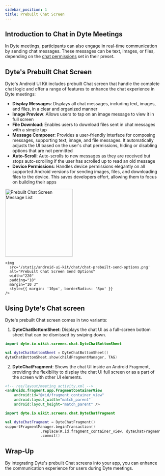```yaml
---
sidebar_position: 1
title: Prebuilt Chat Screen
---
```


## Introduction to Chat in Dyte Meetings

In Dyte meetings, participants can also engage in real-time communication by sending chat messages.
These messages can be text, images, or files, depending on the [chat permissions](/guides/livestream/advanced/configuring-permissions#chat)
set in their preset.

## Dyte's Prebuilt Chat Screen

Dyte's Android UI Kit includes prebuilt Chat screen that handle the complete chat logic and offer
a range of features to enhance the chat experience in Dyte meetings:

- **Display Messages**: Displays all chat messages, including text, images, and files, in a clear and organized manner
- **Image Preview**: Allows users to tap on an image message to view it in full screen
- **File Download**: Enables users to download files sent in chat messages with a simple tap
- **Message Composer**: Provides a user-friendly interface for composing messages, supporting text,
  image, and file messages. It automatically adjusts the UI based on the user's chat permissions,
  hiding or disabling options that are not permitted
- **Auto-Scroll**: Auto-scrolls to new messages as they are received but stops auto-scrolling if the user
  has scrolled up to read an old message
- **Device Permissions**: Handles device permissions elegantly on all supported Android versions for sending images, files,
  and downloading files to the device. This saves developers effort, allowing them to focus on building their apps

<div
  id="one"
  style={{
    display: 'flex',
    flexDirection: 'row',
    flexWrap: 'wrap',
    flex: '1 1 0',
    justifyContent: 'center',
  }}
>
    <img
      src='/static/android-ui-kit/chat/chat-prebuilt-screen-messages.png'
      alt="Prebuilt Chat Screen Message List"
      width="220"
      padding="10"
      margin="10 3"
      style={{ margin: '10px', borderRadius: '8px' }}
    />

    <img
      src='/static/android-ui-kit/chat/chat-prebuilt-send-options.png'
      alt="Prebuilt Chat Screen Send Options"
      width="220"
      padding="10"
      margin="10 3"
      style={{ margin: '10px', borderRadius: '8px' }}
    />

</div>

## Using Dyte's Chat screen

Dyte's prebuilt Chat screen comes in two variants:

1. **DyteChatBottomSheet**: Displays the chat UI as a full-screen bottom sheet that can be dismissed by swiping down.

```kotlin
import dyte.io.uikit.screens.chat.DyteChatBottomSheet

val dyteChatBottomSheet = DyteChatBottomSheet()
dyteChatBottomSheet.show(childFragmentManager, TAG)
```

2. **DyteChatFragment**: Shows the chat UI inside an Android Fragment, providing the flexibility to display the chat UI
   full screen or as a part of the screen with other UI elements.

```xml
<!-- res/layout/meeting_activity.xml -->
<androidx.fragment.app.FragmentContainerView
    android:id="@+id/fragment_container_view"
    android:layout_width="match_parent"
    android:layout_height="match_parent" />
```

```kotlin
import dyte.io.uikit.screens.chat.DyteChatFragment

val dyteChatFragment = DyteChatFragment()
supportFragmentManager.beginTransaction()
                .replace(R.id.fragment_container_view, dyteChatFragment, TAG)
                .commit()
```

## Wrap-Up

By integrating Dyte's prebuilt Chat screens into your app, you can enhance the communication experience for users
during Dyte meetings.
